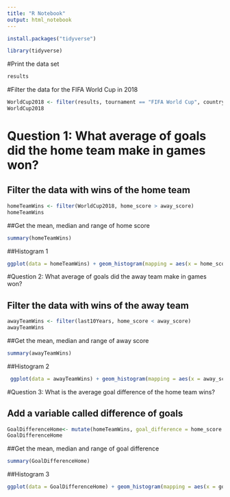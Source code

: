 ```yaml
---
title: "R Notebook"
output: html_notebook
---
```

```r
install.packages("tidyverse")
```

```r
library(tidyverse)
```
#Print the data set
```r
results
```
#Filter the data for the FIFA World Cup in 2018
```r
WorldCup2018 <- filter(results, tournament == "FIFA World Cup", country == "Russia")
WorldCup2018
```
# Question 1: What average of goals did the home team make in games won?

## Filter the data with wins of the home team
```r
homeTeamWins <- filter(WorldCup2018, home_score > away_score)
homeTeamWins
```
##Get the mean, median and range of home score
```r
summary(homeTeamWins)
```
##Histogram 1
```r
ggplot(data = homeTeamWins) + geom_histogram(mapping = aes(x = home_score, fill = home_team), color = "black",bins = 15) + labs(title = "Home Team Wins Number of Goals", subtitle = "FIFA World Cup 2018", x = "Number of Goals", y = "Repeated Score", caption = "Kaggle Data Set")
```

#Question 2: What average of goals did the away team make in games won?

## Filter the data with wins of the away team
```r
awayTeamWins <- filter(last10Years, home_score < away_score)
awayTeamWins
```
##Get the mean, median and range of away score
```r
summary(awayTeamWins)
```

##Histogram 2
```r
 ggplot(data = awayTeamWins) + geom_histogram(mapping = aes(x = away_score, fill = away_team), color = "black",bins = 15) + labs(title = "Away Team Wins Number of Goals", subtitle = "FIFA World Cup 2018", x = "Number of Goals", y = "Repeated Score", caption = "Kaggle Data Set")
```
#Question 3: What is the average goal difference of the home team wins?

## Add a variable called difference of goals
```r
GoalDifferenceHome<- mutate(homeTeamWins, goal_difference = home_score - away_score)
GoalDifferenceHome
```
##Get the mean, median and range of goal difference
```r
summary(GoalDifferenceHome)
```

##Histogram 3
```r
ggplot(data = GoalDifferenceHome) + geom_histogram(mapping = aes(x = goal_difference, fill = home_team), color = "black",bins = 15) + labs(title = "Away Team Wins Number of Goals", subtitle = "FIFA World Cup 2018", x = "Difference of Goals", y = "Repeated Difference", caption = "Kaggle Data Set")
```



